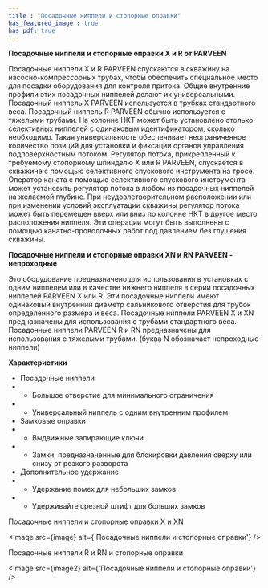 ```yaml
---
title : "Посадочные ниппели и стопорные оправки"
has_featured_image : true
has_pdf: true
---
```


**Посадочные ниппели и стопорные оправки X и R от PARVEEN**

Посадочные ниппели X и R PARVEEN спускаются в скважину на насосно-компрессорных трубах, чтобы обеспечить специальное место для посадки оборудования для контроля притока. Общие внутренние профили этих посадочных ниппелей делают их универсальными. Посадочный ниппель X PARVEEN используется в трубках стандартного веса. Посадочный ниппель R PARVEEN обычно используется с тяжелыми трубами.
На колонне НКТ может быть установлено столько селективных ниппелей с одинаковым идентификатором, сколько необходимо. Такая универсальность обеспечивает неограниченное количество позиций для установки и фиксации органов управления подповерхностным потоком. Регулятор потока, прикрепленный к требуемому стопорному шпинделю X или R PARVEEN, спускается в скважине с помощью селективного спускового инструмента на тросе.
Оператор каната с помощью селективного спускового инструмента может установить регулятор потока в любом из посадочных ниппелей на желаемой глубине. При неудовлетворительном расположении или при изменении условий эксплуатации скважины регулятор потока может быть перемещен вверх или вниз по колонне НКТ в другое место расположения ниппеля. Эти операции могут быть выполнены с помощью канатно-проволочных работ под давлением без глушения скважины.

**Посадочные ниппели и стопорные оправки XN и RN PARVEEN - непроходные**

Это оборудование предназначено для использования в установках с одним ниппелем или в качестве нижнего ниппеля в серии посадочных ниппелей PARVEEN X или R. Эти посадочные ниппели имеют одинаковый внутренний диаметр сальникового отверстия для трубок определенного размера и веса. Посадочные ниппели PARVEEN X и XN предназначены для использования с трубами стандартного веса. Посадочные ниппели PARVEEN R и RN предназначены для использования с тяжелыми трубами.
(буква N обозначает непроходные ниппели)

**Характеристики**

* Посадочные ниппели
* * Большое отверстие для минимального ограничения
* * Универсальный ниппель с одним внутренним профилем
* Замковые оправки
* * Выдвижные запирающие ключи
* * Замки, предназначенные для блокировки давления сверху или снизу от резкого разворота
* Дополнительное удержание
* * Удержание помех для небольших замков
* * Удерживайте срезной штифт для больших замков


Посадочные ниппели и стопорные оправки X и XN

<Image src={image} alt={'Посадочные ниппели и стопорные оправки'} />

Посадочные ниппели R и RN и стопорные оправки

<Image src={image2} alt={'Посадочные ниппели и стопорные оправки'} />
